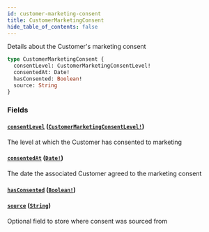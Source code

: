 ```yaml
---
id: customer-marketing-consent
title: CustomerMarketingConsent
hide_table_of_contents: false
---
```



Details about the Customer's marketing consent

```graphql
type CustomerMarketingConsent {
  consentLevel: CustomerMarketingConsentLevel!
  consentedAt: Date!
  hasConsented: Boolean!
  source: String
}
```


### Fields

#### [`consentLevel`](#) ([`CustomerMarketingConsentLevel!`](/developers/demandhq-apis/storefront-api/graphql/reference/enums/customer-marketing-consent-level))

The level at which the Customer has consented to marketing


#### [`consentedAt`](#) ([`Date!`](/developers/demandhq-apis/storefront-api/graphql/reference/scalars/date))

The date the associated Customer agreed to the marketing consent


#### [`hasConsented`](#) ([`Boolean!`](/developers/demandhq-apis/storefront-api/graphql/reference/scalars/boolean))




#### [`source`](#) ([`String`](/developers/demandhq-apis/storefront-api/graphql/reference/scalars/string))

Optional field to store where consent was sourced from




